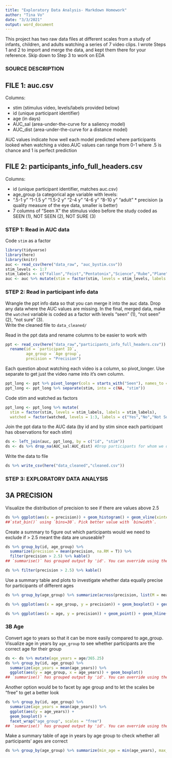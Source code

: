 ```yaml
---
title: "Exploratory Data Analysis- Markdown Homework"
author: "Tina Vo"
date: "3/3/2021"
output: word_document
---
```


This project has two raw data files at different scales from a study of infants, children, and adults watching a series of 7 video clips. I wrote Steps 1 and 2 to import and merge the data, and kept them there for your reference. Skip down to Step 3 to work on EDA

### SOURCE DESCRIPTION

## FILE 1: auc.csv

Columns:

  * stim (stimulus video, levels/labels provided below)
  * id (unique participant identifier)
  * age (in days)
  * AUC_sal (area-under-the-curve for a saliency model)
  * AUC_dist (area-under-the-curve for a distance model)

AUC values indicate how well each model predicted where participants looked when watching a video.AUC values can range from 0-1 where .5 is chance and 1 is perfect prediction

## FILE 2: participants_info_full_headers.csv

Columns:

  * id (unique participant identifier, matches auc.csv)
  * age_group (a categorical age variable with levels:
  * ".5-1 y" "1-1.5 y" "1.5-2 y" "2-4 y" "4-6 y" "8-10 y" "adult"   * precision (a quality measure of the eye data, smaller is better)
  * 7 columns of "Seen X" the stimulus video before the study coded as SEEN (1), NOT SEEN (2), NOT SURE (3) 


### STEP 1: Read in AUC data
Code `stim` as a factor
<div class="hidecode"></div>
```r
library(tidyverse)
library(here)
library(knitr)
auc <- read_csv(here("data_raw", "auc_bystim.csv"))
stim_levels <- 1:7
stim_labels <- c("Fallon","Feist","Pentatonix","Science","Rube","Plane","Dogs")
auc <- auc %>% mutate(stim = factor(stim, levels = stim_levels, labels = stim_labels))
```

### STEP 2: Read in participant info data
Wrangle the ppt info data so that you can merge it into the auc data. Drop any data where the AUC values are missing. In the final, merged data, make the `watched` variable is coded as a factor with levels "seen" (1), "not seen" (2), "not sure" (3).  
Write the cleaned file to `data_cleaned/` 

Read in the ppt data and rename columns to be easier to work with
```r
ppt <- read_csv(here("data_raw","participants_info_full_headers.csv")) %>% 
  rename(id = `participant ID`,
         age_group = `Age group`,
         precision = "Precision")
```
Each question about watching each video is a column, so pivot_longer. Use separate to get just the video name into it's own column. 
```r
ppt_long <- ppt %>% pivot_longer(cols = starts_with("Seen"), names_to = "stim", values_to = "watched")
ppt_long <- ppt_long %>% separate(stim, into = c(NA, "stim"))
```
Code stim and watched as factors
```r
ppt_long <- ppt_long %>% mutate(
  stim = factor(stim, levels = stim_labels, labels = stim_labels),
  watched = factor(watched, levels = 1:3, labels = c("Yes","No","Not Sure")))
```
Join the ppt data to the AUC data (by id and by stim since each participant has observations for each stim)
```r
ds <- left_join(auc, ppt_long, by = c("id", "stim"))
ds <- ds %>% drop_na(AUC_sal:AUC_dist) #Drop participants for whom we don't have data for the DV
```
Write the data to file
```r
ds %>% write_csv(here("data_cleaned","cleaned.csv"))
```
### STEP 3: EXPLORATORY DATA ANALYSIS
## 3A PRECISION
Visualize the distribution of precision to see if there are values above 2.5
```r
ds %>% ggplot(aes(x = precision)) + geom_histogram() + geom_vline(xintercept = 2.5)
##`stat_bin()` using `bins=30`. Pick better value with `binwidth`.
```
Create a summary to figure out which participants would we need to exclude if > 2.5 meant the data are unuseable? 
```r
ds %>% group_by(id, age_group) %>% 
  summarize(precision = mean(precision, na.RM = T)) %>% 
  filter(precision > 2.5) %>% kable()
## `summarise()` has grouped output by 'id'. You can override using the `.groups` argument.
```
```r
ds %>% filter(precision > 2.5) %>% kable()
```
Use a summary table and plots to investigate whether data equally precise for participants of different ages
```r
ds %>% group_by(age_group) %>% summarize(across(precision, list(M = mean, MIN = min, MAX = max))) %>% kable()
```
```r
ds %>% ggplot(aes(x = age_group, y = precision)) + geom_boxplot() + geom_hline(yintercept = 2.5)
```
```r
ds %>% ggplot(aes(x = age, y = precision)) + geom_point() + geom_hline(yintercept = 2.5)
```
### 3B Age
Convert age to years so that it can be more easily compared to age_group. Visualize age in years by `age_group` to see whether participants are the correct age for their group
```r
ds <- ds %>% mutate(age_years = age/365.25)
ds %>% group_by(id, age_group) %>% 
  summarize(age_years = mean(age_years)) %>% 
  ggplot(aes(y = age_group, x = age_years)) + geom_boxplot()
## `summarise()` has grouped output by 'id'. You can override using the `.groups` argument.
```
Another option would be to facet by age group and to let the scales be "free" to get a better look
```r
ds %>% group_by(id, age_group) %>% 
  summarize(age_years = mean(age_years)) %>% 
  ggplot(aes(y = age_years)) + 
  geom_boxplot() + 
  facet_wrap("age_group", scales = "free")
## `summarise()` has grouped output by 'id'. You can override using the `.groups` argument.
```
Make a summary table of age in years by age group to check whether all participants' ages are correct
```r
ds %>% group_by(age_group) %>% summarize(min_age = min(age_years), max_age = max(age_years))
```
